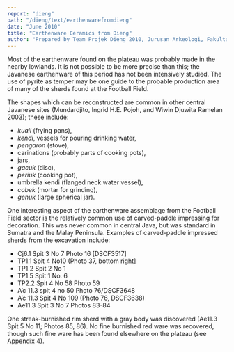 ```yaml
---
report: "dieng"
path: "/dieng/text/earthenwarefromdieng"
date: "June 2010"
title: "Earthenware Ceramics from Dieng"
author: "Prepared by Team Projek Dieng 2010, Jurusan Arkeologi, Fakultas Ilmu Budaya, and Universitas Gadjah Mada. Translated by Goh Geok Yian and John N. Miksic. Editors: Mahirta, Goh Geok Yian, Widya Nayati, and John N. Miksic"
---
```

Most of the earthenware found on the plateau was probably made in the nearby lowlands. It is not possible to be more precise than this; the Javanese earthenware of this period has not been intensively studied. The use of pyrite as temper may be one guide to the probable production area of many of the sherds found at the Football Field.

The shapes which can be reconstructed are common in other central Javanese sites (Mundardjito, Ingrid H.E. Pojoh, and Wiwin Djuwita Ramelan 2003); these include: 

 * _kuali_ (frying pans), 
 * _kendi_, vessels for pouring drinking water,
 * _pengaron_ (stove), 
 * carinations (probably parts of cooking pots), 
 * jars, 
 * _gacuk_ (disc), 
 * _periuk_ (cooking pot), 
 * umbrella kendi (flanged neck water vessel), 
 * _cobek_ (mortar for grinding), 
 * _genuk_ (large spherical jar).

One interesting aspect of the earthenware assemblage from the Football Field sector is the relatively common use of carved-paddle impressing for decoration. This was never common in central Java, but was standard in Sumatra and the Malay Peninsula. Examples of carved-paddle impressed sherds from the excavation include: 

 * Cj6.1 Spit 3 No 7 Photo 16 [DSCF3517] 
 * TP1.1 Spit 4 No10 (Photo 37, bottom right]
 * TP1.2 Spit 2 No 1
 * TP1.5 Spit 1 No. 6
 * TP2.2 Spit 4 No 58 Photo 59
 * A’c 11.3 spit 4 no 50 Photo 76/DSCF3648
 * A’c 11.3 Spit 4 No 109 (Photo 76, DSCF3638)
 * Ae11.3 Spit 3 No 7 Photos 83-84

One streak-burnished rim sherd with a gray body was discovered (Ae11.3 Spit 5 No 11; Photos 85, 86). No fine burnished red ware was recovered, though such fine ware has been found elsewhere on the plateau (see Appendix 4). 